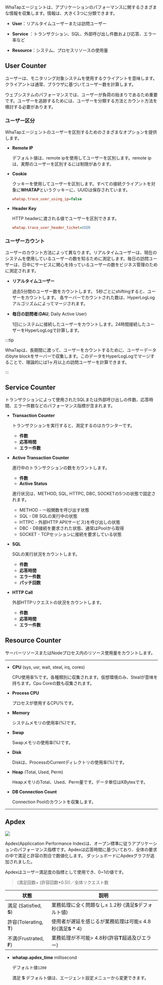 WhaTapエージェントは、アプリケーションのパフォーマンスに関するさまざまな情報を収集します。情報は、大きく3つに分類できます。

-   **User**：リアルタイムユーザーまたは訪問ユーザー

-   **Service** ：トランザクション、SQL、外部呼び出し件数および応答、エラー率など

-   **Resource**：システム、プロセスリソースの使用量

## User Counter

ユーザーは、モニタリング対象システムを使用するクライアントを意味します。クライアントは通常、ブラウザに基づいてユーザー数を計算します。

ウェブシステムのパフォーマンスでは、ユーザーが負荷の始まりであるため重要です。ユーザーを追跡するためには、ユーザーを分類する方法とカウント方法を検討する必要があります。

### ユーザー区分

WhaTapエージェントのユーザーを区別するためのさまざまなオプションを提供します。

-   **Remote IP**

    デフォルト値は、remote ipを使用してユーザーを区別します。remote ipは、実際のユーザーを区別するには制限があります。

-   **Cookie**

    クッキーを使用してユーザーを区別します。すべての接続クライアントを対象に**WHATAP**というクッキーに、UUIDは保存されています。

    ```ini title='whatap.conf'
    whatap.trace_user_using_ip=false
    ```

-   **Header Key**

    HTTP headerに渡される値でユーザーを区別できます。

    ```ini title='whatap.conf'
    whatap.trace_user_header_ticket=USER
    ```

### ユーザーカウント

ユーザーのカウント方法によって異なります。リアルタイムユーザーは、現在のシステムを使用しているユーザーの数を知るために測定します。毎日の訪問ユーザーは、日中にサービスに関心を持っているユーザーの数をビジネス管理のために測定されます。

-   **リアルタイムユーザー**

    過去5分間のユーザー数をカウントします。 5秒ごとにshiftingすると、ユーザーをカウントします。 各サーバーでカウントされた数は、HyperLogLogアルゴリズムによってマージされます。

-   **毎日の訪問者**(**DAU**, Daily Active User)

    1日にシステムに接続したユーザーをカウントします。24時間接続したユーザーをHyperLogLogで計算します。

:::tip

WhaTapは、長期間に渡って、ユーザーをカウントするために、ユーザーデータのbyte blockをサーバーで収集します。このデータをHyperLogLogでマージすることで、理論的には1ヶ月以上の訪問ユーザーを計算できます。

:::

## Service Counter

トランザクションによって使用されたSQLまたは外部呼び出しの件数、応答時間、エラー件数などのパフォーマンス指標が含まれます。

-   **Transaction Counter**

    トランザクションを実行すると、測定するのはカウンターです。

    -   **件数**
    -   **応答時間**
    -   **エラー件数**

-   **Active Transaction Counter**

    進行中のトランザクションの数をカウントします。

    -   **件数**
    -   **Active Status**

    進行状況は、METHOD, SQL, HTTPC, DBC, SOCKETの5つの状態で固定されます。

    -   METHOD - 一般関数を呼び出す状態
    -   SQL - DB SQLの実行中の状態
    -   HTTPC - 外部HTTP API(サービス)を呼び出しの状態
    -   DBC - DB接続を要求された状態、通常はPoolから取得
    -   SOCKET - TCPセッションに接続を要求している状態

-   **SQL**

    SQLの実行状況をカウントします。

    -   **件数**
    -   **応答時間**
    -   **エラー件数**
    -   **パッチ回数**

-   **HTTP Call**

    外部HTTPリクエストの状況をカウントします。

    -   **件数**
    -   **応答時間**
    -   **エラー件数**

## Resource Counter

サーバーリソースまたはNodeプロセス内のリソース使用量をカウントします。

* * *

-   **CPU** (sys, usr, wait, steal, irq, cores)

    CPU使用率%です。各種類別に収集されます。仮想環境のみ、Stealが意味を持ちます。Cpu Coreの数も収集されます。

-   **Process CPU**

    プロセスが使用するCPU%です。

-   **Memory**

    システムメモリの使用率(%)です。

-   **Swap**

    Swapメモリの使用率(%)です。

-   **Disk**

    Diskは、ProcessのCurrentディレクトリの使用率(%)です。

-   **Heap** (Total, Used, Perm)

    HeapメモリのTotal、Used、Perm量です。データ単位はKBytesです。

-   **DB Connection Count**

    Connection Poolのカウントを収集します。

* * *

## Apdex

![](https://img.whatap.io/media/agent_php/data/tinified/apdex.png)

Apdex(Appliccation Performance Index)は、オープン標準に従うアプリケーションのパフォーマンス指標です。Apdexは応答時間に基づいており、全体の要求の中で満足と許容の割合で数値化します。 ダッシュボードにApdexグラフが追加されました。 

Apdexはユーザー満足度の指標として使用でき、0~1の値です。

> (満足回数+ (許容回数\*0.5))／全体リクエスト数

| 状態                    | 説明                                     |
| --------------------- | -------------------------------------- |
| 満足 (Satisfied, **S**) | 業務処理に全く問題なし≤ 1.2秒 (満足**S**デフォルト値)      |
| 許容(Tolerating, **T**) | 使用者が遅延を感じるが業務処理は可能≤ 4.8秒(満足**S** \* 4) |
| 不満(Frustrated, **F**) | 業務処理が不可能> 4.8秒(許容**T**超過及びエラー)         |

-   **whatap.apdex_time** <span class='type'>millisecond</span>

    デフォルト値`1200`

    満足 **S** デフォルト値は、エージェント設定メニューから変更できます。
